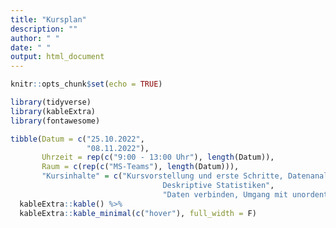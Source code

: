 ```yaml
---
title: "Kursplan"
description: ""
author: " "
date: " "
output: html_document
---
```


```r
knitr::opts_chunk$set(echo = TRUE)
```


```r
library(tidyverse)
library(kableExtra)
library(fontawesome)

tibble(Datum = c("25.10.2022",
                 "08.11.2022"),
       Uhrzeit = rep(c("9:00 - 13:00 Uhr"), length(Datum)),
       Raum = c(rep(c("MS-Teams"), length(Datum))),
       "Kursinhalte" = c("Kursvorstellung und erste Schritte, Datenanalyse mit dem Tidyverse, Daten einlesen, Kreuztabellen,
                                  Deskriptive Statistiken",
                                  "Daten verbinden, Umgang mit unordentlichen Daten, Funktionen, Iteration")) %>% 
  kableExtra::kable() %>% 
  kableExtra::kable_minimal(c("hover"), full_width = F)


```


